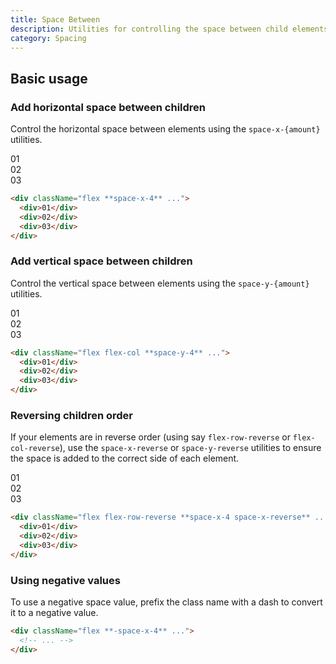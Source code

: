 ```yaml
---
title: Space Between
description: Utilities for controlling the space between child elements.
category: Spacing
---
```



## Basic usage

### Add horizontal space between children

Control the horizontal space between elements using the `space-x-{amount}` utilities.

<Example>
  <div className="flex justify-start font-mono text-white text-sm font-bold leading-6">
    <div className="flex space-x-4 bg-stripes-fuchsia rounded-lg">
      <div className="w-14 h-14 flex items-center justify-center shadow-lg rounded-lg bg-fuchsia-500">01</div>
      <div className="w-14 h-14 flex items-center justify-center shadow-lg rounded-lg bg-fuchsia-500">02</div>
      <div className="w-14 h-14 flex items-center justify-center shadow-lg rounded-lg bg-fuchsia-500">03</div>
    </div>
  </div>
</Example>

```html
<div className="flex **space-x-4** ...">
  <div>01</div>
  <div>02</div>
  <div>03</div>
</div>
```

### Add vertical space between children

Control the vertical space between elements using the `space-y-{amount}` utilities.

<Example>
  <div className="flex flex-col justify-center text-center w-full font-mono text-white text-sm font-bold leading-6">
    <div className="flex flex-col space-y-4 bg-stripes-indigo rounded-lg">
      <div className="p-4 flex items-center justify-center shadow-lg rounded-lg bg-indigo-500">01</div>
      <div className="p-4 flex items-center justify-center shadow-lg rounded-lg bg-indigo-500">02</div>
      <div className="p-4 flex items-center justify-center shadow-lg rounded-lg bg-indigo-500">03</div>
    </div>
  </div>
</Example>

```html
<div className="flex flex-col **space-y-4** ...">
  <div>01</div>
  <div>02</div>
  <div>03</div>
</div>
```

### Reversing children order

If your elements are in reverse order (using say `flex-row-reverse` or `flex-col-reverse`), use the `space-x-reverse` or `space-y-reverse` utilities to ensure the space is added to the correct side of each element.

<Example>
  <div className="flex justify-end font-mono text-white text-sm font-bold leading-6">
    <div className="flex flex-row-reverse space-x-4 space-x-reverse bg-stripes-cyan rounded-lg">
      <div className="w-14 h-14 flex items-center justify-center shadow-lg rounded-lg bg-cyan-500">01</div>
      <div className="w-14 h-14 flex items-center justify-center shadow-lg rounded-lg bg-cyan-500">02</div>
      <div className="w-14 h-14 flex items-center justify-center shadow-lg rounded-lg bg-cyan-500">03</div>
    </div>
  </div>
</Example>

```html
<div className="flex flex-row-reverse **space-x-4 space-x-reverse** ...">
  <div>01</div>
  <div>02</div>
  <div>03</div>
</div>
```

### Using negative values

To use a negative space value, prefix the class name with a dash to convert it to a negative value.

```html
<div className="flex **-space-x-4** ...">
  <!-- ... -->
</div>
```
